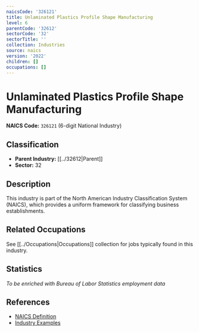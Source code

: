 ```yaml
---
naicsCode: '326121'
title: Unlaminated Plastics Profile Shape Manufacturing
level: 6
parentCode: '32612'
sectorCode: '32'
sectorTitle: ''
collection: Industries
source: naics
version: '2022'
children: []
occupations: []
---
```

# Unlaminated Plastics Profile Shape Manufacturing

**NAICS Code:** `326121` (6-digit National Industry)

## Classification

- **Parent Industry:** [[../32612|Parent]]
- **Sector:** 32

## Description

This industry is part of the North American Industry Classification System (NAICS), which provides a uniform framework for classifying business establishments.

## Related Occupations

See [[../Occupations|Occupations]] collection for jobs typically found in this industry.

## Statistics

*To be enriched with Bureau of Labor Statistics employment data*

## References

- [NAICS Definition](https://www.census.gov/naics/)
- [Industry Examples](https://www.census.gov/naics/2022NAICS/)
